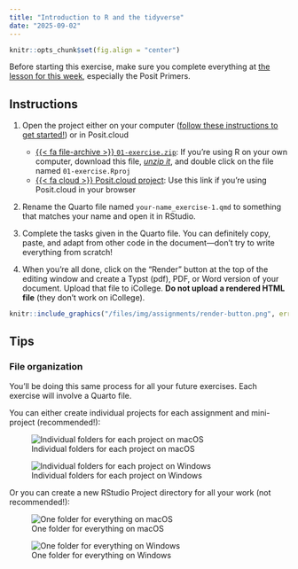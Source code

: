 ```yaml
---
title: "Introduction to R and the tidyverse"
date: "2025-09-02"
---
```


```r
knitr::opts_chunk$set(fig.align = "center")
```

::: {.callout-important}

Before starting this exercise, make sure you complete everything at [the lesson for this week](/lesson/01-lesson.qmd), especially the Posit Primers.
:::

## Instructions

1. Open the project either on your computer ([follow these instructions to get started!](/resource/install.qmd)) or in Posit.cloud

   - [{{< fa file-archive >}} `01-exercise.zip`](/projects/01-exercise.zip): If you're using R on your own computer, download this file, [*unzip it*](/resource/unzipping.qmd), and double click on the file named `01-exercise.Rproj`
   - [{{< fa cloud >}} Posit.cloud project](https://posit.cloud/spaces/679548/content/10729158): Use this link if you're using Posit.cloud in your browser

2. Rename the Quarto file named `your-name_exercise-1.qmd` to something that matches your name and open it in RStudio.

3. Complete the tasks given in the Quarto file. You can definitely copy, paste, and adapt from other code in the document—don't try to write everything from scratch!

4. When you're all done, click on the "Render" button at the top of the editing window and create a Typst (pdf), PDF, or Word version of your document. Upload that file to iCollege. **Do not upload a rendered HTML file** (they don't work on iCollege).

```r
knitr::include_graphics("/files/img/assignments/render-button.png", error = FALSE)
```

## Tips

:::: {.callout-tip}
### File organization

You'll be doing this same process for all your future exercises. Each exercise will involve a Quarto file. 

You can either create individual projects for each assignment and mini-project (recommended!):

::: {layout="[39.5,-1,60]"}

![Individual folders for each project on macOS](/files/img/reference/rproj-multiple-folders-macos.png)

![Individual folders for each project on Windows](/files/img/reference/rproj-multiple-folders-windows.png)
:::

Or you can create a new RStudio Project directory for all your work (not recommended!):

::: {layout="[53,-1,39]"}

![One folder for everything on macOS](/files/img/reference/rproj-one-folder-macos.png)

![One folder for everything on Windows](/files/img/reference/rproj-one-folder-windows.png)
:::

::::
